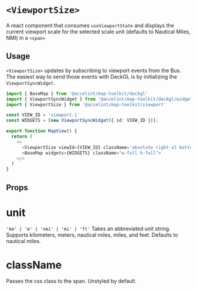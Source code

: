 
<Meta of={ViewportStories} />

# `<ViewportSize>`
A react component that consumes `useViewportState` and displays the current viewport scale for the selected scale unit (defaults to Nautical Miles, NMI) in a `<span>`

## Usage

`<ViewportSize>` updates by subscribing to viewport events from the Bus.  The easiest way to send those events with DeckGL is by initializing the `ViewportSyncWidget`.

```typescript
import { BaseMap } from '@accelint/map-toolkit/deckgl'
import { ViewportSyncWidget } from '@accelint/map-toolkit/deckgl/widgets/viewport-sync'
import { ViewportSize } from '@accelint/map-toolkit/viewport'

const VIEW_ID = 'viewport-1'
const WIDGETS = [new ViewportSyncWidget({ id: VIEW_ID })];

export function MapView() {
  return (
    <>
      <ViewportSize viewId={VIEW_ID} className='absolute right-xl bottom-xl rounded-medium bg-surface-overlay p-l shadow-elevation-raised' />
      <BaseMap widgets={WIDGETS} className="w-full h-full">
    </>
  )
}
```

## Props

# unit
`'km' | 'm' | 'nmi' | 'mi' | 'ft'`
Takes an abbreviated unit string. Supports kilometers, meters, nautical miles, miles, and feet. Defaults to nautical miles.

# className
Passes the css class to the span. Unstyled by default.

